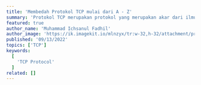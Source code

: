 ---
title: 'Membedah Protokol TCP mulai dari A - Z'
summary: 'Protokol TCP merupakan protokol yang merupakan akar dari ilmu networking karena protokol ini menjadi layer terbawah dari protokol-protokol yang terkenal lainya.'
featured: true
author_name: 'Muhammad Ichsanul Fadhil'
author_image: 'https://ik.imagekit.io/mlnzyx/tr:w-32,h-32/attachment/profile.webp'
published: '09/13/2022'
topics: ['TCP']
keywords:
  [
    'TCP Protocol'
  ]
related: []
---



